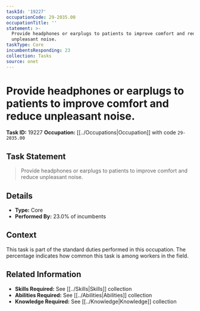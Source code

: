 ```yaml
---
taskId: '19227'
occupationCode: 29-2035.00
occupationTitle: ''
statement: >-
  Provide headphones or earplugs to patients to improve comfort and reduce
  unpleasant noise.
taskType: Core
incumbentsResponding: 23
collection: Tasks
source: onet
---
```

# Provide headphones or earplugs to patients to improve comfort and reduce unpleasant noise.

**Task ID:** 19227
**Occupation:** [[../Occupations|Occupation]] with code `29-2035.00`

## Task Statement

> Provide headphones or earplugs to patients to improve comfort and reduce unpleasant noise.

## Details

- **Type:** Core
- **Performed By:** 23.0% of incumbents

## Context

This task is part of the standard duties performed in this occupation. The percentage indicates how common this task is among workers in the field.

## Related Information

- **Skills Required:** See [[../Skills|Skills]] collection
- **Abilities Required:** See [[../Abilities|Abilities]] collection
- **Knowledge Required:** See [[../Knowledge|Knowledge]] collection

